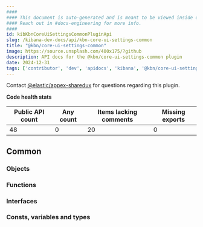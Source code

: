 ```yaml
---
####
#### This document is auto-generated and is meant to be viewed inside our experimental, new docs system.
#### Reach out in #docs-engineering for more info.
####
id: kibKbnCoreUiSettingsCommonPluginApi
slug: /kibana-dev-docs/api/kbn-core-ui-settings-common
title: "@kbn/core-ui-settings-common"
image: https://source.unsplash.com/400x175/?github
description: API docs for the @kbn/core-ui-settings-common plugin
date: 2024-12-31
tags: ['contributor', 'dev', 'apidocs', 'kibana', '@kbn/core-ui-settings-common']
---
```




Contact [@elastic/appex-sharedux](https://github.com/orgs/elastic/teams/appex-sharedux) for questions regarding this plugin.

**Code health stats**

| Public API count  | Any count | Items lacking comments | Missing exports |
|-------------------|-----------|------------------------|-----------------|
| 48 | 0 | 20 | 0 |

## Common

### Objects
<DocDefinitionList data={kbnCoreUiSettingsCommonObj.common.objects}/>

### Functions
<DocDefinitionList data={kbnCoreUiSettingsCommonObj.common.functions}/>

### Interfaces
<DocDefinitionList data={kbnCoreUiSettingsCommonObj.common.interfaces}/>

### Consts, variables and types
<DocDefinitionList data={kbnCoreUiSettingsCommonObj.common.misc}/>

